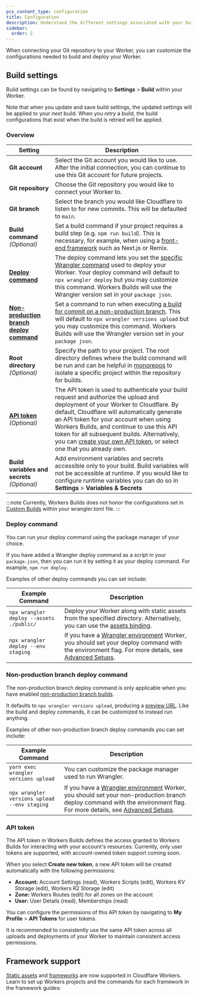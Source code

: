 ```yaml
---
pcx_content_type: configuration
title: Configuration
description: Understand the different settings associated with your build.
sidebar:
  order: 2
---
```



When connecting your Git repository to your Worker, you can customize the configurations needed to build and deploy your Worker.

## Build settings

Build settings can be found by navigating to **Settings** > **Build** within your Worker.

Note that when you update and save build settings, the updated settings will be applied to your _next_ build. When you _retry_ a build, the build configurations that exist when the build is retried will be applied.

### Overview

| Setting                                                                                                               | Description                                                                                                                                                                                                                                                                                                                                                                                                                                                                            |
| --------------------------------------------------------------------------------------------------------------------- | -------------------------------------------------------------------------------------------------------------------------------------------------------------------------------------------------------------------------------------------------------------------------------------------------------------------------------------------------------------------------------------------------------------------------------------------------------------------------------------- |
| **Git account**                                                                                                       | Select the Git account you would like to use. After the initial connection, you can continue to use this Git account for future projects.                                                                                                                                                                                                                                                                                                                                              |
| **Git repository**                                                                                                    | Choose the Git repository you would like to connect your Worker to.                                                                                                                                                                                                                                                                                                                                                                                                                    |
| **Git branch**                                                                                                        | Select the branch you would like Cloudflare to listen to for new commits. This will be defaulted to `main`.                                                                                                                                                                                                                                                                                                                                                                            |
| **Build command** _(Optional)_                                                                                        | Set a build command if your project requires a build step (e.g. `npm run build`). This is necessary, for example, when using a [front-end framework](/workers/ci-cd/builds/configuration/#framework-support) such as Next.js or Remix.                                                                                                                                                                                                                                                 |
| **[Deploy command](/workers/ci-cd/builds/configuration/#deploy-command)**                                             | The deploy command lets you set the [specific Wrangler command](/workers/wrangler/commands/#deploy) used to deploy your Worker. Your deploy command will default to `npx wrangler deploy` but you may customize this command. Workers Builds will use the Wrangler version set in your `package json`.                                                                                                                                                                                 |
| **[Non-production branch deploy command](/workers/ci-cd/builds/configuration/#non-production-branch-deploy-command)** | Set a command to run when executing [a build for commit on a non-production branch](/workers/ci-cd/builds/build-branches/#configure-non-production-branch-builds). This will default to `npx wrangler versions upload` but you may customize this command. Workers Builds will use the Wrangler version set in your `package json`.                                                                                                                                                    |
| **Root directory** _(Optional)_                                                                                       | Specify the path to your project. The root directory defines where the build command will be run and can be helpful in [monorepos](/workers/ci-cd/builds/advanced-setups/#monorepos) to isolate a specific project within the repository for builds.                                                                                                                                                                                                                                   |
| **[API token](/workers/ci-cd/builds/configuration/#api-token)** _(Optional)_                                          | The API token is used to authenticate your build request and authorize the upload and deployment of your Worker to Cloudflare. By default, Cloudflare will automatically generate an API token for your account when using Workers Builds, and continue to use this API token for all subsequent builds. Alternatively, you can [create your own API token](/workers/wrangler/migration/v1-to-v2/wrangler-legacy/authentication/#generate-tokens), or select one that you already own. |
| **Build variables and secrets** _(Optional)_                                                                          | Add environment variables and secrets accessible only to your build. Build variables will not be accessible at runtime. If you would like to configure runtime variables you can do so in **Settings** > **Variables & Secrets**                                                                                                                                                                                                                                                       |

:::note
Currently, Workers Builds does not honor the configurations set in [Custom Builds](/workers/wrangler/custom-builds/) within your wrangler.toml file.
:::

### Deploy command

You can run your deploy command using the package manager of your choice.

If you have added a Wrangler deploy command as a script in your `package.json`, then you can run it by setting it as your deploy command. For example, `npm run deploy`.

Examples of other deploy commands you can set include:

| Example Command                          | Description                                                                                                                                                                                                                                                                     |
| ---------------------------------------- | ------------------------------------------------------------------------------------------------------------------------------------------------------------------------------------------------------------------------------------------------------------------------------- |
| `npx wrangler deploy --assets ./public/` | Deploy your Worker along with static assets from the specified directory. Alternatively, you can use the [assets binding](/workers/static-assets/binding/).                                                                                                                     |
| `npx wrangler deploy --env staging`      | If you have a [Wrangler environment](/workers/ci-cd/builds/advanced-setups/#wrangler-environments) Worker, you should set your deploy command with the environment flag. For more details, see [Advanced Setups](/workers/ci-cd/builds/advanced-setups/#wrangler-environments). |

### Non-production branch deploy command

The non-production branch deploy command is only applicable when you have enabled [non-production branch builds](/workers/ci-cd/builds/build-branches/#configure-non-production-branch-builds).

It defaults to `npx wrangler versions upload`, producing a [preview URL](/workers/configuration/previews/). Like the build and deploy commands, it can be customized to instead run anything.

Examples of other non-production branch deploy commands you can set include:

| Example Command                              | Description                                                                                                                                                                                                                                                                                           |
| -------------------------------------------- | ----------------------------------------------------------------------------------------------------------------------------------------------------------------------------------------------------------------------------------------------------------------------------------------------------- |
| `yarn exec wrangler versions upload`         | You can customize the package manager used to run Wrangler.                                                                                                                                                                                                                                           |
| `npx wrangler versions upload --env staging` | If you have a [Wrangler environment](/workers/ci-cd/builds/advanced-setups/#wrangler-environments) Worker, you should set your non-production branch deploy command with the environment flag. For more details, see [Advanced Setups](/workers/ci-cd/builds/advanced-setups/#wrangler-environments). |

### API token

The API token in Workers Builds defines the access granted to Workers Builds for interacting with your account's resources. Currently, only user tokens are supported, with account-owned token support coming soon.

When you select **Create new token**, a new API token will be created automatically with the following permissions:

- **Account:** Account Settings (read), Workers Scripts (edit), Workers KV Storage (edit), Workers R2 Storage (edit)
- **Zone:** Workers Routes (edit) for all zones on the account
- **User:** User Details (read), Memberships (read)

You can configure the permissions of this API token by navigating to **My Profile** > **API Tokens** for user tokens.

It is recommended to consistently use the same API token across all uploads and deployments of your Worker to maintain consistent access permissions.

## Framework support

[Static assets](/workers/static-assets/) and [frameworks](/workers/framework-guides/) are now supported in Cloudflare Workers. Learn to set up Workers projects and the commands for each framework in the framework guides:

<DirectoryListing folder="workers/framework-guides" maxDepth={4}/>